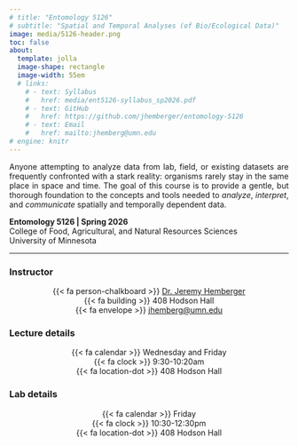 ```yaml
---
# title: "Entomology 5126"
# subtitle: "Spatial and Temporal Analyses (of Bio/Ecological Data)"
image: media/5126-header.png
toc: false
about: 
  template: jolla
  image-shape: rectangle
  image-width: 55em
  # links:
    # - text: Syllabus
    #   href: media/ent5126-syllabus_sp2026.pdf
    # - text: GitHub
    #   href: https://github.com/jhemberger/entomology-5126
    # - text: Email
    #   href: mailto:jhemberg@umn.edu
# engine: knitr
---
```


:::: {layout="[ 60, 5, 35 ]"}

::: {#first-column}
<p class="landing-text" style="text-align:justify;">Anyone attempting to analyze data from lab, field, or existing datasets are frequently confronted with a stark reality: organisms rarely stay in the same place in space and time. The goal of this course is to provide a gentle, but thorough foundation to the concepts and tools needed to *analyze*, *interpret*, and *communicate* spatially and temporally dependent data.</p>
:::

::: {#second-column}
:::

::: {#third-column}
<p class="landing-text">**Entomology 5126 | Spring 2026**</br>
College of Food, Agricultural, and Natural Resources Sciences</br>
University of Minnesota</p>
:::

::::

---

:::: {layout="[ 33, 33, 33 ]"}
::: {#first-column}
### Instructor
<p class="landing-text" style="text-align:center;">
{{< fa person-chalkboard >}}  [Dr. Jeremy Hemberger](https://entomology.umn.edu/people/jeremy-hemberger)</br>
{{< fa building >}}  408 Hodson Hall</br>
{{< fa envelope >}}  [jhemberg@umn.edu](mailto:jhemberg@umn.edu)
</p>
:::

::: {#second-column}
### Lecture details
<p class="landing-text" style="text-align:center;">
{{< fa calendar >}}  Wednesday and Friday</br>
{{< fa clock >}}  9:30-10:20am</br>
{{< fa location-dot >}}  408 Hodson Hall
</p>

:::

::: {#third-column}
### Lab details
<p class="landing-text" style="text-align:center;">
{{< fa calendar >}}  Friday</br>
{{< fa clock >}}  10:30-12:30pm</br>
{{< fa location-dot >}}  408 Hodson Hall
</p>
:::

::::